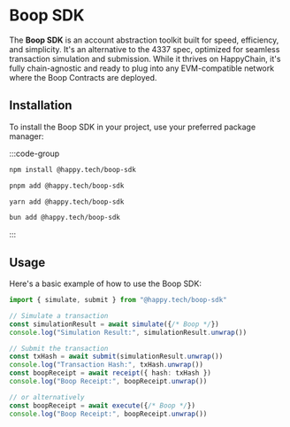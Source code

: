 # Boop SDK

The **Boop SDK** is an account abstraction toolkit built for speed, efficiency, and simplicity. 
It's an alternative to the 4337 spec, optimized for seamless transaction simulation and submission. 
While it thrives on HappyChain, it's fully chain-agnostic and ready to plug into any EVM-compatible 
network where the Boop Contracts are deployed.

## Installation

To install the Boop SDK in your project, use your preferred package manager:

:::code-group

```bash [npm]
npm install @happy.tech/boop-sdk
```

```bash [pnpm]
pnpm add @happy.tech/boop-sdk
```

```bash [yarn]
yarn add @happy.tech/boop-sdk
```

```bash [bun]
bun add @happy.tech/boop-sdk
```

:::

## Usage

Here's a basic example of how to use the Boop SDK:

```ts
import { simulate, submit } from "@happy.tech/boop-sdk"

// Simulate a transaction
const simulationResult = await simulate({/* Boop */})
console.log("Simulation Result:", simulationResult.unwrap())

// Submit the transaction
const txHash = await submit(simulationResult.unwrap())
console.log("Transaction Hash:", txHash.unwrap())
const boopReceipt = await receipt({ hash: txHash })
console.log("Boop Receipt:", boopReceipt.unwrap())

// or alternatively
const boopReceipt = await execute({/* Boop */})
console.log("Boop Receipt:", boopReceipt.unwrap())
```
